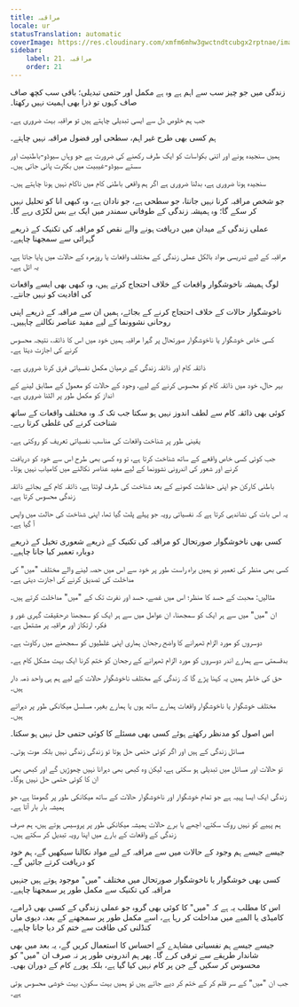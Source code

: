 ```yaml
---
title: مراقبہ
locale: ur
statusTranslation: automatic
coverImage: https://res.cloudinary.com/xmfm6mhw3gwctndtcubgx2rptnae/image/upload/v1741354419/small_cover_la_gran_rebelion_28716e29d2.webp
sidebar:
    label: 21. مراقبہ
    order: 21
---
```

زندگی میں جو چیز سب سے اہم ہے وہ ہے مکمل اور حتمی تبدیلی؛ باقی سب کچھ صاف صاف کہوں تو ذرا بھی اہمیت نہیں رکھتا۔

جب ہم خلوص دل سے ایسی تبدیلی چاہتے ہیں تو مراقبہ بہت ضروری ہے۔

ہم کسی بھی طرح غیر اہم، سطحی اور فضول مراقبہ نہیں چاہتے۔

ہمیں سنجیدہ ہونے اور اتنی بکواسات کو ایک طرف رکھنے کی ضرورت ہے جو وہاں سیوڈو-باطنیت اور سستے سیوڈو-غیبیت میں بکثرت پائی جاتی ہیں۔

سنجیدہ ہونا ضروری ہے، بدلنا ضروری ہے اگر ہم واقعی باطنی کام میں ناکام نہیں ہونا چاہتے ہیں۔

جو شخص مراقبہ کرنا نہیں جانتا، جو سطحی ہے، جو نادان ہے، وہ کبھی انا کو تحلیل نہیں کر سکے گا؛ وہ ہمیشہ زندگی کے طوفانی سمندر میں ایک بے بس لکڑی رہے گا۔

عملی زندگی کے میدان میں دریافت ہونے والے نقص کو مراقبہ کی تکنیک کے ذریعے گہرائی سے سمجھنا چاہیے۔

مراقبہ کے لیے تدریسی مواد بالکل عملی زندگی کے مختلف واقعات یا روزمرہ کے حالات میں پایا جاتا ہے، یہ اٹل ہے۔

لوگ ہمیشہ ناخوشگوار واقعات کے خلاف احتجاج کرتے ہیں، وہ کبھی بھی ایسے واقعات کی افادیت کو نہیں جانتے۔

ناخوشگوار حالات کے خلاف احتجاج کرنے کے بجائے، ہمیں ان سے مراقبہ کے ذریعے اپنی روحانی نشوونما کے لیے مفید عناصر نکالنے چاہییں۔

کسی خاص خوشگوار یا ناخوشگوار صورتحال پر گہرا مراقبہ ہمیں خود میں اس کا ذائقہ، نتیجہ محسوس کرنے کی اجازت دیتا ہے۔

ذائقہ کام اور ذائقہ زندگی کے درمیان مکمل نفسیاتی فرق کرنا ضروری ہے۔

بہر حال، خود میں ذائقہ کام کو محسوس کرنے کے لیے، وجود کے حالات کو معمول کے مطابق لینے کے انداز کو مکمل طور پر الٹنا ضروری ہے۔

کوئی بھی ذائقہ کام سے لطف اندوز نہیں ہو سکتا جب تک کہ وہ مختلف واقعات کے ساتھ شناخت کرنے کی غلطی کرتا رہے۔

یقینی طور پر شناخت واقعات کی مناسب نفسیاتی تعریف کو روکتی ہے۔

جب کوئی کسی خاص واقعے کے ساتھ شناخت کرتا ہے، تو وہ کسی بھی طرح اس سے خود کو دریافت کرنے اور شعور کی اندرونی نشوونما کے لیے مفید عناصر نکالنے میں کامیاب نہیں ہوتا۔

باطنی کارکن جو اپنی حفاظت کھونے کے بعد شناخت کی طرف لوٹتا ہے، ذائقہ کام کے بجائے ذائقہ زندگی محسوس کرتا ہے۔

یہ اس بات کی نشاندہی کرتا ہے کہ نفسیاتی رویہ جو پہلے پلٹ گیا تھا، اپنی شناخت کی حالت میں واپس آ گیا ہے۔

کسی بھی ناخوشگوار صورتحال کو مراقبہ کی تکنیک کے ذریعے شعوری تخیل کے ذریعے دوبارہ تعمیر کیا جانا چاہیے۔

کسی بھی منظر کی تعمیر نو ہمیں براہ راست طور پر خود سے اس میں حصہ لینے والے مختلف "میں" کی مداخلت کی تصدیق کرنے کی اجازت دیتی ہے۔

مثالیں: محبت کے حسد کا منظر؛ اس میں غصے، حسد اور نفرت تک کے "میں" مداخلت کرتے ہیں۔

ان "میں" میں سے ہر ایک کو سمجھنا، ان عوامل میں سے ہر ایک کو سمجھنا درحقیقت گہری غور و فکر، ارتکاز اور مراقبہ پر مشتمل ہے۔

دوسروں کو مورد الزام ٹھہرانے کا واضح رجحان ہماری اپنی غلطیوں کو سمجھنے میں رکاوٹ ہے۔

بدقسمتی سے ہمارے اندر دوسروں کو مورد الزام ٹھہرانے کے رجحان کو ختم کرنا ایک بہت مشکل کام ہے۔

حق کی خاطر ہمیں یہ کہنا پڑے گا کہ زندگی کے مختلف ناخوشگوار حالات کے لیے ہم ہی واحد ذمہ دار ہیں۔

مختلف خوشگوار یا ناخوشگوار واقعات ہمارے ساتھ ہوں یا ہمارے بغیر، مسلسل میکانکی طور پر دہراتے ہیں۔

اس اصول کو مدنظر رکھتے ہوئے کسی بھی مسئلے کا کوئی حتمی حل نہیں ہو سکتا۔

مسائل زندگی کے ہیں اور اگر کوئی حتمی حل ہوتا تو زندگی زندگی نہیں بلکہ موت ہوتی۔

تو حالات اور مسائل میں تبدیلی ہو سکتی ہے، لیکن وہ کبھی بھی دہرانا نہیں چھوڑیں گے اور کبھی بھی ان کا کوئی حتمی حل نہیں ہوگا۔

زندگی ایک ایسا پہیہ ہے جو تمام خوشگوار اور ناخوشگوار حالات کے ساتھ میکانکی طور پر گھومتا ہے، جو ہمیشہ بار بار آتا ہے۔

ہم پہیے کو نہیں روک سکتے، اچھے یا برے حالات ہمیشہ میکانکی طور پر پروسیس ہوتے ہیں، ہم صرف زندگی کے واقعات کے بارے میں اپنا رویہ تبدیل کر سکتے ہیں۔

جیسے جیسے ہم وجود کے حالات میں سے مراقبہ کے لیے مواد نکالنا سیکھیں گے، ہم خود کو دریافت کرتے جائیں گے۔

کسی بھی خوشگوار یا ناخوشگوار صورتحال میں مختلف "میں" موجود ہوتے ہیں جنہیں مراقبہ کی تکنیک سے مکمل طور پر سمجھنا چاہیے۔

اس کا مطلب یہ ہے کہ "میں" کا کوئی بھی گروہ جو عملی زندگی کے کسی بھی ڈرامے، کامیڈی یا المیے میں مداخلت کر رہا ہے، اسے مکمل طور پر سمجھنے کے بعد، دیوی ماں کنڈلنی کی طاقت سے ختم کر دیا جانا چاہیے۔

جیسے جیسے ہم نفسیاتی مشاہدے کے احساس کا استعمال کریں گے، یہ بعد میں بھی شاندار طریقے سے ترقی کرے گا۔ پھر ہم اندرونی طور پر نہ صرف ان "میں" کو محسوس کر سکیں گے جن پر کام نہیں کیا گیا ہے، بلکہ پورے کام کے دوران بھی۔

جب ان "میں" کے سر قلم کر کے ختم کر دیے جاتے ہیں تو ہمیں بہت سکون، بہت خوشی محسوس ہوتی ہے۔

